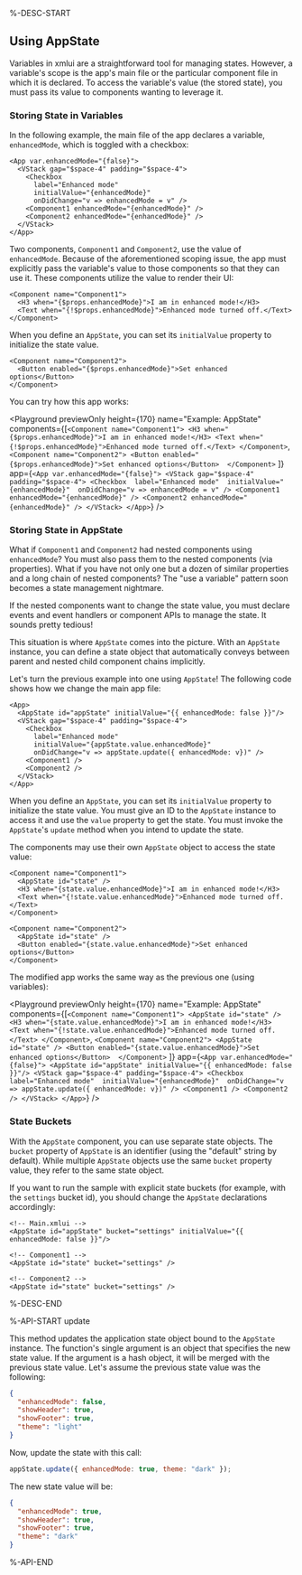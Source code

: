%-DESC-START

## Using AppState

Variables in xmlui are a straightforward tool for managing states. However, a variable's scope is the app's main file or the particular component file in which it is declared. To access the variable's value (the stored state), you must pass its value to components wanting to leverage it.

### Storing State in Variables

In the following example, the main file of the app declares a variable, `enhancedMode`, which is toggled with a checkbox:

```ueml copy filename="Main.xmlui" /enhancedMode/
<App var.enhancedMode="{false}">
  <VStack gap="$space-4" padding="$space-4">
    <Checkbox 
      label="Enhanced mode" 
      initialValue="{enhancedMode}" 
      onDidChange="v => enhancedMode = v" />
    <Component1 enhancedMode="{enhancedMode}" />
    <Component2 enhancedMode="{enhancedMode}" />
  </VStack>
</App>
```

Two components, `Component1` and `Component2`, use the value of `enhancedMode`. Because of the aforementioned scoping issue, the app must explicitly pass the variable's value to those components so that they can use it. These components utilize the value to render their UI:


```ueml copy filename="Component1.xmlui" /enhancedMode/
<Component name="Component1">
  <H3 when="{$props.enhancedMode}">I am in enhanced mode!</H3>
  <Text when="{!$props.enhancedMode}">Enhanced mode turned off.</Text>
</Component>
```

When you define an `AppState`, you can set its `initialValue` property to initialize the state value.

```ueml copy filename="Component2.xmlui" /enhancedMode/
<Component name="Component2">
  <Button enabled="{$props.enhancedMode}">Set enhanced options</Button>
</Component>
```

You can try how this app works:

<Playground
  previewOnly
  height={170}
  name="Example: AppState"
  components={[`
    <Component name="Component1">
      <H3 when="{$props.enhancedMode}">I am in enhanced mode!</H3>
      <Text when="{!$props.enhancedMode}">Enhanced mode turned off.</Text>
    </Component>
  `,
  `
    <Component name="Component2">
      <Button enabled="{$props.enhancedMode}">Set enhanced options</Button> 
    </Component>
  `
  ]}
  app={`
    <App var.enhancedMode="{false}">
      <VStack gap="$space-4" padding="$space-4">
        <Checkbox 
          label="Enhanced mode" 
          initialValue="{enhancedMode}" 
          onDidChange="v => enhancedMode = v" />
        <Component1 enhancedMode="{enhancedMode}" />
        <Component2 enhancedMode="{enhancedMode}" />
      </VStack>
    </App>
  `}
/>

### Storing State in AppState

What if `Component1` and `Component2` had nested components using `enhancedMode`? You must also pass them to the nested components (via properties). What if you have not only one but a dozen of similar properties and a long chain of nested components? The "use a variable" pattern soon becomes a state management nightmare.

If the nested components want to change the state value, you must declare events and event handlers or component APIs to manage the state. It sounds pretty tedious!

This situation is where `AppState` comes into the picture. With an `AppState` instance, you can define a state object that automatically conveys between parent and nested child component chains implicitly.

Let's turn the previous example into one using `AppState`! The following code shows how we change the main app file:

```ueml copy filename="Main.xmlui" /appState.update/ /appState.value/
<App>
  <AppState id="appState" initialValue="{{ enhancedMode: false }}"/>
  <VStack gap="$space-4" padding="$space-4">
    <Checkbox 
      label="Enhanced mode" 
      initialValue="{appState.value.enhancedMode}" 
      onDidChange="v => appState.update({ enhancedMode: v})" />
    <Component1 />
    <Component2 />
  </VStack>
</App>
```

When you define an `AppState`, you can set its `initialValue` property to initialize the state value. You must give an ID to the `AppState` instance to access it and use the `value` property to get the state. You must invoke the `AppState`'s `update` method when you intend to update the state.

The components may use their own `AppState` object to access the state value:

```ueml copy filename="Component1.xmlui" /state.value.enhancedMode/
<Component name="Component1">
  <AppState id="state" />
  <H3 when="{state.value.enhancedMode}">I am in enhanced mode!</H3>
  <Text when="{!state.value.enhancedMode}">Enhanced mode turned off.</Text>
</Component>
```

```ueml copy filename="Component2.xmlui" /state.value.enhancedMode/
<Component name="Component2">
  <AppState id="state" />
  <Button enabled="{state.value.enhancedMode}">Set enhanced options</Button>
</Component>
```
The modified app works the same way as the previous one (using variables):

<Playground
  previewOnly
  height={170}
  name="Example: AppState"
  components={[`
    <Component name="Component1">
      <AppState id="state" />
      <H3 when="{state.value.enhancedMode}">I am in enhanced mode!</H3>
      <Text when="{!state.value.enhancedMode}">Enhanced mode turned off.</Text>
    </Component>
  `,
  `
    <Component name="Component2">
      <AppState id="state" />
      <Button enabled="{state.value.enhancedMode}">Set enhanced options</Button> 
    </Component>
  `
  ]}
  app={`
    <App var.enhancedMode="{false}">
      <AppState id="appState" initialValue="{{ enhancedMode: false }}"/>
      <VStack gap="$space-4" padding="$space-4">
        <Checkbox 
          label="Enhanced mode" 
          initialValue="{enhancedMode}" 
          onDidChange="v => appState.update({ enhancedMode: v})" />
        <Component1 />
        <Component2 />
      </VStack>
    </App>
  `}
/>

### State Buckets

With the `AppState` component, you can use separate state objects. The `bucket` property of `AppState` is an identifier (using the "default" string by default). While multiple `AppState` objects use the same `bucket` property value, they refer to the same state object.

If you want to run the sample with explicit state buckets (for example, with the `settings` bucket id), you should change the `AppState` declarations accordingly:

```ueml /bucket="settings"/
<!-- Main.xmlui -->
<AppState id="appState" bucket="settings" initialValue="{{ enhancedMode: false }}"/>

<!-- Component1 -->
<AppState id="state" bucket="settings" />

<!-- Component2 -->
<AppState id="state" bucket="settings" />
```

%-DESC-END

%-API-START update

This method updates the application state object bound to the `AppState` instance. The function's single argument is an object that specifies the new state value. If the argument is a hash object, it will be merged with the previous state value. Let's assume the previous state value was the following:

```json
{
  "enhancedMode": false,
  "showHeader": true,
  "showFooter": true,
  "theme": "light"
}
```

Now, update the state with this call:

```js
appState.update({ enhancedMode: true, theme: "dark" });
```

The new state value will be:

```json
{
  "enhancedMode": true,
  "showHeader": true,
  "showFooter": true,
  "theme": "dark"
}
```

%-API-END